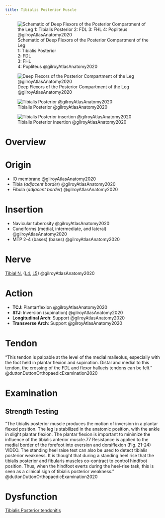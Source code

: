 ```yaml
---
title: Tibialis Posterior Muscle
---
```


:::{layout-ncol="2"}
![Schematic of Deep Flexors of the Posterior Compartment of the Leg </br> 1: Tibialis Posterior </br> 2: FDL </br> 3: FHL </br> 4: Popliteus @gilroyAtlasAnatomy2020](/The Archive/Anatomy/Skeletal Muscles/Lower limb muscles/Knee and Lower Leg/Posterior compartment/images/gilroyatlas fig32.24a Schematic Posterior compartment of the leg deep flexors.png)

![Deep Flexors of the Posterior Compartment of the Leg @gilroyAtlasAnatomy2020](/The Archive/Anatomy/Skeletal Muscles/Lower limb muscles/Knee and Lower Leg/Posterior compartment/images/gilroyatlas fig32.24b Posterior compartment of the leg deep flexors.png)
:::

:::{layout-ncol="2"}
![Tibialis Posterior @gilroyAtlasAnatomy2020](/The Archive/Anatomy/Skeletal Muscles/Lower limb muscles/Knee and Lower Leg/Posterior compartment/images/gilroyatlas fig32.24c tibialis posterior.png)

![Tibialis Posterior insertion @gilroyAtlasAnatomy2020](/The Archive/Anatomy/Skeletal Muscles/Lower limb muscles/Knee and Lower Leg/Posterior compartment/images/gilroyatlas fig32.24d tibialis posterior insertion.png)
:::

# Overview


# Origin {#origin}

- IO membrane @gilroyAtlasAnatomy2020
- Tibia (*adjacent border*) @gilroyAtlasAnatomy2020
- Fibula (*adjacent border*) @gilroyAtlasAnatomy2020



# Insertion {#insertion}

- Navicular tuberosity @gilroyAtlasAnatomy2020
- Cuneiforms (medial, intermediate, and lateral) @gilroyAtlasAnatomy2020
- MTP 2-4 (bases) (bases) @gilroyAtlasAnatomy2020



# Nerve
[Tibial N.]({{< var ref-tibial-nerve.path >}}) ([L4]({{< var ref-nerve-root.l4 >}}), [L5]({{< var ref-nerve-root.l5 >}})) @gilroyAtlasAnatomy2020

# Action {#action}

- **TCJ**: Plantarflexion @gilroyAtlasAnatomy2020
- **STJ**: Inversion (supination) @gilroyAtlasAnatomy2020
- **Longitudinal Arch**: Support @gilroyAtlasAnatomy2020
- **Transverse Arch**: Support @gilroyAtlasAnatomy2020




# Tendon

"This tendon is palpable at the level of the medial malleolus, especially with the foot held in plantar flexion and supination. Distal and medial to this tendon, the crossing of the FDL and flexor hallucis tendons can be felt." @duttonDuttonOrthopaedicExamination2020 

# Examination

## Strength Testing

"The tibialis posterior muscle produces the motion of inversion in a plantar flexed position. The leg is stabilized in the anatomic position, with the ankle in slight plantar flexion. The plantar flexion is important to minimize the influence of the tibialis anterior muscle.77 Resistance is applied to the medial border of the forefoot into eversion and dorsiflexion (Fig. 21-24) VIDEO. The standing heel raise test can also be used to detect tibialis posterior weakness. It is thought that during a standing heel rise that the tibialis posterior and fibularis muscles co-contract to control hindfoot position. Thus, when the hindfoot everts during the heel-rise task, this is seen as a clinical sign of tibialis posterior weakness." @duttonDuttonOrthopaedicExamination2020 

# Dysfunction


[Tibialis Posterior tendonitis]({{< var ref-tibialis-posterior.tendonitis >}})